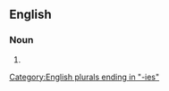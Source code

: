 ==English==

===Noun===
{{head|en|noun form}}

# {{plural of|bursary|lang=en}}

[[Category:English plurals ending in "-ies"]]